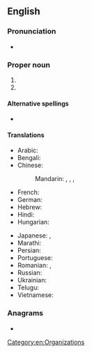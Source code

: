 {{also|nasa|Nasa|nãsã|näsa|nașă}}
==English==

===Pronunciation===
* {{IPA|/ˈnæsə/|lang=en}}

===Proper noun===
{{en-proper noun}}

# {{acronym of|en|National Aeronautics and Space Administration}}
# {{acronym of|en|National Auto Sport Association}}

====Alternative spellings====
* {{sense|space agency}} {{l|en|Nasa}} {{qualifier|British, Australian, New Zealand English variant}}

====Translations====
{{trans-top|National Aeronautics and Space Administration}}
* Arabic: {{t|ar|نَاسَا|f}}
* Bengali: {{t|bn|নাসা|tr=nāsā|sc=Beng}}
* Chinese:
*: Mandarin: {{t+|cmn|美國國家航空航天局|sc=Hani}}, {{t+|cmn|美国国家航空航天局|tr=Měiguó guójiā hángkōng hángtiānjú|sc=Hani}}, {{qualifier|Taiwan}} {{t|cmn|美國國家航空暨太空總署|sc=Hani}}, {{t|cmn|美国国家航空暨太空总署|tr=Měiguó guójiā hángkōng jì tàikōng zǒngshǔ|sc=Hani}}
* French: {{t+|fr|NASA|f}}
* German: {{t+|de|NASA|f}}
* Hebrew: {{t|he|אס"א}}
* Hindi: {{t+|hi|नासा|tr=nāsā}}
* Hungarian: {{t+|hu|NASA}}
{{trans-mid}}
* Japanese: {{t|ja|米航空宇宙局|tr=べいこうくううちゅうきょく, Bei kōkū uchū-kyoku}}, {{t|ja|アメリカ航空宇宙局|tr=あめりかこうくううちゅうきょく, Amerika-kōkū-uchūkyoku}}
* Marathi: {{t|mr|नासा|tr=nāsā|sc=Deva}}
* Persian: {{t|fa|ناسا|tr=nâsâ}}
* Portuguese: {{t+|pt|NASA|f}}
* Romanian: {{t+|ro|NASA|f}}, {{t|ro|Asociația Americană de Aeronautică și Spațiu|f}}
* Russian: {{t+|ru|НА́СА|f|n}}
* Ukrainian: {{t|uk|НАСА|f|n}}
* Telugu: {{t|te|నాసా}}
* Vietnamese: {{t+|vi|NASA}}
{{trans-bottom}}

===Anagrams===
* {{anagrams|en|a=aans|ANAs|Naas|Saan|anas|ansa}}

[[Category:en:Organizations]]